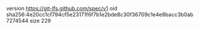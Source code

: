 version https://git-lfs.github.com/spec/v1
oid sha256:4e20cc1cf794cf5e23171f6f7b1e2bde8c30f36709c1e4e8bacc3b0ab7274544
size 229
